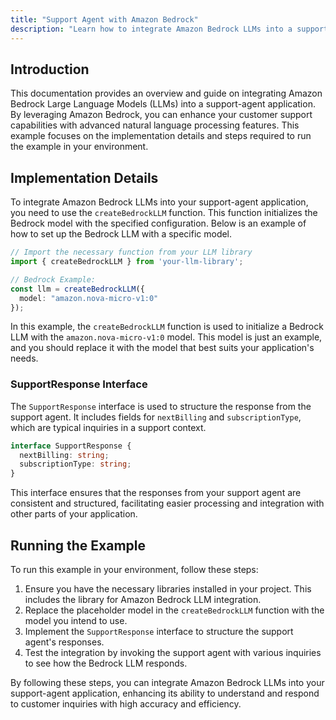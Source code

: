 ```yaml
---
title: "Support Agent with Amazon Bedrock"
description: "Learn how to integrate Amazon Bedrock LLMs into a support-agent application for enhanced customer support."
---
```


## Introduction

This documentation provides an overview and guide on integrating Amazon Bedrock Large Language Models (LLMs) into a support-agent application. By leveraging Amazon Bedrock, you can enhance your customer support capabilities with advanced natural language processing features. This example focuses on the implementation details and steps required to run the example in your environment.

## Implementation Details

To integrate Amazon Bedrock LLMs into your support-agent application, you need to use the `createBedrockLLM` function. This function initializes the Bedrock model with the specified configuration. Below is an example of how to set up the Bedrock LLM with a specific model.

```typescript
// Import the necessary function from your LLM library
import { createBedrockLLM } from 'your-llm-library';

// Bedrock Example:
const llm = createBedrockLLM({
  model: "amazon.nova-micro-v1:0"
});
```

In this example, the `createBedrockLLM` function is used to initialize a Bedrock LLM with the `amazon.nova-micro-v1:0` model. This model is just an example, and you should replace it with the model that best suits your application's needs.

### SupportResponse Interface

The `SupportResponse` interface is used to structure the response from the support agent. It includes fields for `nextBilling` and `subscriptionType`, which are typical inquiries in a support context.

```typescript
interface SupportResponse {
  nextBilling: string;
  subscriptionType: string;
}
```

This interface ensures that the responses from your support agent are consistent and structured, facilitating easier processing and integration with other parts of your application.

## Running the Example

To run this example in your environment, follow these steps:

1. Ensure you have the necessary libraries installed in your project. This includes the library for Amazon Bedrock LLM integration.
2. Replace the placeholder model in the `createBedrockLLM` function with the model you intend to use.
3. Implement the `SupportResponse` interface to structure the support agent's responses.
4. Test the integration by invoking the support agent with various inquiries to see how the Bedrock LLM responds.

By following these steps, you can integrate Amazon Bedrock LLMs into your support-agent application, enhancing its ability to understand and respond to customer inquiries with high accuracy and efficiency.